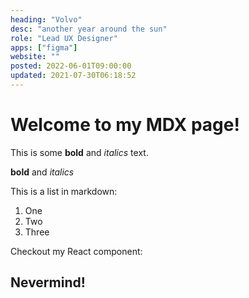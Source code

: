 ```yaml
---
heading: "Volvo"
desc: "another year around the sun"
role: "Lead UX Designer"
apps: ["figma"]
website: ""
posted: 2022-06-01T09:00:00
updated: 2021-07-30T06:18:52
---
```


# Welcome to my MDX page!

This is some **bold** and _italics_ text.

**bold** and _italics_

This is a list in markdown:

1. One
2. Two
3. Three

Checkout my React component:

## Nevermind!
